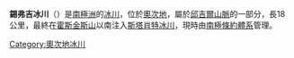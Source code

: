 {{coord|81|57|S|159|23|E|display=title}}

'''錫弗吉冰川'''（{{lang-en|Sivjee Glacier}}）是[[南極洲|南極洲]]的[[冰川|冰川]]，位於[[奧次地|奧次地]]，屬於[[邱吉爾山脈|邱吉爾山脈]]的一部分，長18公里，最終在[[霍斯金斯山|霍斯金斯山]]以南注入[[斯塔肖特冰川|斯塔肖特冰川]]，現時由[[南極條約體系|南極條約體系]]管理。

{{DEFAULTSORT:Sivjee Glacier}}
[[Category:奧次地冰川|Category:奧次地冰川]]


{{OatesLand-geo-stub}}